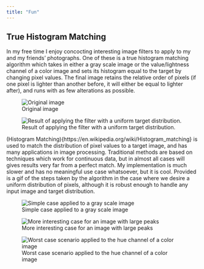 ```yaml
---
title: "Fun"
---
```


## True Histogram Matching

In my free time I enjoy concocting interesting image filters to apply to my and my friends' photographs. One of these is a true histogram matching algorithm which takes in either a gray scale image or the value/lightness channel of a color image and sets its histogram equal to the target by changing pixel values. The final image retains the relative order of pixels (if one pixel is lighter than another before, it will either be equal to lighter after), and runs with as few alterations as possible.

![Original image](images/Img4.jpg){fig-align="center"}

![Result of applying the filter with a uniform target distribution.](images/Imag4_new.png)

(Histogram Matching){https://en.wikipedia.org/wiki/Histogram_matching} is used to match the distribution of pixel values to a target image, and has many applications in image processing. Traditional methods are based on techniques which work for continuous data, but in almost all cases will gives results very far from a perfect match. My implementation is much slower and has no meaningful use case whatsoever, but it is cool. Provided is a gif of the steps taken by the algorithm in the case where we desire a uniform distribution of pixels, although it is robust enough to handle any input image and target distribution.

![Simple case applied to a gray scale image](images/Hole1.gif)

![More interesting case for an image with large peaks](images/Hole3.gif)

![Worst case scenario applied to the hue channel of a color image](images/Hole3-1.gif)
